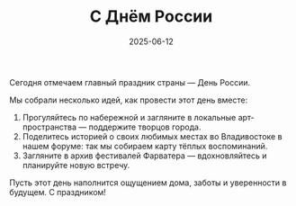 ﻿---
title: "С Днём России"
slug: "s-dnyom-rossii"
date: "2025-06-12"
excerpt: "Поздравляем со Днём России и делимся идеями, как провести праздник в нашем городе."
coverImage: "/images/backgrounds/ECOquiz-bg-2a.png"
ogImage: "/images/backgrounds/ECOquiz-bg-2b.png"
tags:
  - праздники
  - вдохновение
status: published
---

Сегодня отмечаем главный праздник страны — День России.

Мы собрали несколько идей, как провести этот день вместе:

1. Прогуляйтесь по набережной и загляните в локальные арт-пространства — поддержите творцов города.
2. Поделитесь историей о своих любимых местах во Владивостоке в нашем форуме: так мы собираем карту тёплых воспоминаний.
3. Загляните в архив фестивалей Фарватера — вдохновляйтесь и планируйте новую встречу.

Пусть этот день наполнится ощущением дома, заботы и уверенности в будущем. С праздником!
